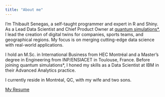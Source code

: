 ```yaml
---
title: "About me"
---
```


I'm Thibault Senegas, a self-taught programmer and expert in R and Shiny. As a Lead Data Scientist and Chief Product Owner at [quantum simulations\*](https://quantumsimulations.app), I lead the creation of digital twins for companies, sports teams, and geographical regions. My focus is on merging cutting-edge data science with real-world applications.

I hold an M.Sc. in International Business from HEC Montréal and a Master's degree in Engineering from INP/ENSIACET in Toulouse, France. Before joining quantum simulations\*, I honed my skills as a Data Scientist at IBM in their Advanced Analytics practice.

I currently reside in Montréal, QC, with my wife and two sons.

[My Resume](CV_ThS_2024.pdf)
